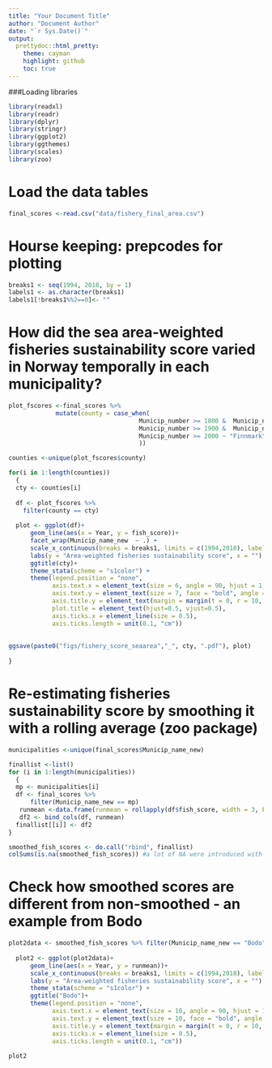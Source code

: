 ```yaml
---
title: "Your Document Title"
author: "Document Author"
date: "`r Sys.Date()`"
output:
  prettydoc::html_pretty:
    theme: cayman
    highlight: github
    toc: true
---
```

###Loading libraries
```r
library(readxl)
library(readr)
library(dplyr)
library(stringr)
library(ggplot2)
library(ggthemes)
library(scales)
library(zoo)
```


# Load the data tables
```r
final_scores <-read.csv("data/fishery_final_area.csv")
```

# Hourse keeping: prepcodes for plotting
```r

breaks1 <- seq(1994, 2018, by = 1)
labels1 <- as.character(breaks1)
labels1[!breaks1%%2==0]<- ""
```

# How did the sea area-weighted fisheries sustainability score varied in Norway temporally in each municipality?
```r
plot_fscores <-final_scores %>% 
             mutate(county = case_when(
                                    Municip_number >= 1800 &  Municip_number < 1900 ~ "Nordland",
                                    Municip_number >= 1900 &  Municip_number < 2000 ~ "Troms",
                                    Municip_number >= 2000 ~ "Finnmark"
                                    ))

counties <-unique(plot_fscores$county)

for(i in 1:length(counties))
  {
  cty <- counties[i]
  
  df <- plot_fscores %>%
    filter(county == cty)
  
  plot <- ggplot(df)+
      geom_line(aes(x = Year, y = fish_score))+
      facet_wrap(Municip_name_new  ~ .) +
      scale_x_continuous(breaks = breaks1, limits = c(1994,2018), labels = labels1)+
      labs(y = "Area-weighted fisheries sustainability score", x = "") +
      ggtitle(cty)+
      theme_stata(scheme = "s1color") +
      theme(legend.position = "none", 
            axis.text.x = element_text(size = 6, angle = 90, hjust = 1, vjust = 0.5, face = "bold"),
            axis.text.y = element_text(size = 7, face = "bold", angle = 0, hjust = 1, vjust = 0),
            axis.title.y = element_text(margin = margin(t = 0, r = 10, b = 0, l = 0)),
            plot.title = element_text(hjust=0.5, vjust=0.5),
            axis.ticks.x = element_line(size = 0.5),
            axis.ticks.length = unit(0.1, "cm"))
           
           
ggsave(paste0("figs/fishery_score_seaarea","_", cty, ".pdf"), plot)
  
}

```

# Re-estimating fisheries sustainability score by smoothing it with a rolling average (zoo package)
```r
municipalities <-unique(final_scores$Municip_name_new)

finallist <-list()
for (i in 1:length(municipalities)) 
  {
  mp <- municipalities[i]
  df <- final_scores %>% 
      filter(Municip_name_new == mp)
   runmean <-data.frame(runmean = rollapply(df$fish_score, width = 3, FUN = mean,  fill=NA))
   df2 <- bind_cols(df, runmean)
  finallist[[i]] <- df2  
}

smoothed_fish_scores <- do.call("rbind", finallist)
colSums(is.na(smoothed_fish_scores)) #a lot of NA were introduced with a rolling mean, because some municipailities have too few data lines. Does it make sense to use rolling mean then?

```

# Check how smoothed scores are different from non-smoothed - an example from Bodo
```r
plot2data <- smoothed_fish_scores %>% filter(Municip_name_new == "Bodo")
  
  plot2 <- ggplot(plot2data)+
      geom_line(aes(x = Year, y = runmean))+
      scale_x_continuous(breaks = breaks1, limits = c(1994,2018), labels = labels1)+
      labs(y = "Area-weighted fisheries sustainability score", x = "") +
      theme_stata(scheme = "s1color") +
      ggtitle("Bodo")+
      theme(legend.position = "none", 
            axis.text.x = element_text(size = 10, angle = 90, hjust = 1, vjust = 0.5, face = "bold"),
            axis.text.y = element_text(size = 10, face = "bold", angle = 0, hjust = 1, vjust = 0),
            axis.title.y = element_text(margin = margin(t = 0, r = 10, b = 0, l = 0)),
            axis.ticks.x = element_line(size = 0.5),
            axis.ticks.length = unit(0.1, "cm"))
           
plot2           


```